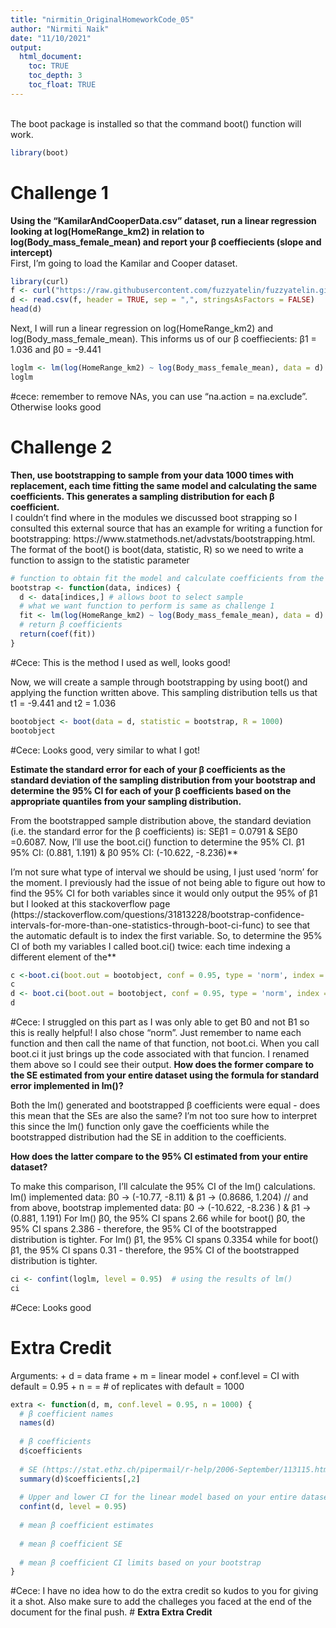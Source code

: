 ```yaml
---
title: "nirmitin_OriginalHomeworkCode_05"
author: "Nirmiti Naik"
date: "11/10/2021"
output: 
  html_document:
    toc: TRUE
    toc_depth: 3
    toc_float: TRUE
---
```

<br> 
The boot package is installed so that the command boot() function will work.
```r
library(boot)
```

# **Challenge 1**
**Using the “KamilarAndCooperData.csv” dataset, run a linear regression looking at log(HomeRange_km2) in relation to log(Body_mass_female_mean) and report your β coeffiecients (slope and intercept)**
<br> 
First, I'm going to load the Kamilar and Cooper dataset.
```r
library(curl)
f <- curl("https://raw.githubusercontent.com/fuzzyatelin/fuzzyatelin.github.io/master/AN588_Fall21/KamilarAndCooperData.csv")
d <- read.csv(f, header = TRUE, sep = ",", stringsAsFactors = FALSE)
head(d)
```

Next, I will run a linear regression on log(HomeRange_km2) and log(Body_mass_female_mean). This informs us of our β coeffiecients: β1 = 1.036 and β0 = -9.441
```r
loglm <- lm(log(HomeRange_km2) ~ log(Body_mass_female_mean), data = d)
loglm
```
#cece: remember to remove NAs, you can use "na.action = na.exclude". Otherwise looks good

# **Challenge 2**
**Then, use bootstrapping to sample from your data 1000 times with replacement, each time fitting the same model and calculating the same coefficients. This generates a sampling distribution for each β coefficient.**
<br> 
I couldn't find where in the modules we discussed boot strapping so I consulted this external source that has an example for writing a function for bootstrapping: https://www.statmethods.net/advstats/bootstrapping.html. The format of the boot() is boot(data, statistic, R) so we need to write a function to assign to the statistic parameter
```r
# function to obtain fit the model and calculate coefficients from the data
bootstrap <- function(data, indices) {
  d <- data[indices,] # allows boot to select sample
  # what we want function to perform is same as challenge 1
  fit <- lm(log(HomeRange_km2) ~ log(Body_mass_female_mean), data = d) 
  # return β coefficients
  return(coef(fit))
}
```
#Cece: This is the method I used as well, looks good!

Now, we will create a sample through bootstrapping by using boot() and applying the function written above. This sampling distribution tells us that t1 = -9.441 and t2 = 1.036
```r
bootobject <- boot(data = d, statistic = bootstrap, R = 1000)
bootobject
```

#Cece: Looks good, very similar to what I got!

**Estimate the standard error for each of your β coefficients as the standard deviation of the sampling distribution from your bootstrap and determine the 95% CI for each of your β coefficients based on the appropriate quantiles from your sampling distribution.**

From the bootstrapped sample distribution above, the standard deviation (i.e. the standard error for the β coefficients) is: SEβ1 = 0.0791 & SEβ0  =0.6087. Now, I'll use the boot.ci() function to determine the 95% CI. β1 95% CI: (0.881, 1.191) & β0 95% CI: (-10.622,  -8.236)**

I'm not sure what type of interval we should be using, I just used 'norm' for the moment. I previously had the issue of not being able to figure out how to find the 95% CI for both variables since it would only output the 95% of β1 but I looked at this stackoverflow page (https://stackoverflow.com/questions/31813228/bootstrap-confidence-intervals-for-more-than-one-statistics-through-boot-ci-func) to see that the automatic default is to index the first variable. So, to determine the 95% CI of both my variables I called boot.ci() twice: each time indexing a different element of the**

```r
c <-boot.ci(boot.out = bootobject, conf = 0.95, type = 'norm', index = 1)
c
d <- boot.ci(boot.out = bootobject, conf = 0.95, type = 'norm', index = 2)
d
```

#Cece: I struggled on this part as I was only able to get B0 and not B1 so this is really helpful! I also chose "norm". Just remember to name each function and then call the name of that function, not boot.ci. When you call boot.ci it just brings up the code associated with that funcion. I renamed them above so I could see their output. 
**How does the former compare to the SE estimated from your entire dataset using the formula for standard error implemented in lm()?**

Both the lm() generated and bootstrapped β coefficients were equal - does this mean that the SEs are also the same? I'm not too sure how to interpret this since the lm() function only gave the coefficients while the bootstrapped distribution had the SE in addition to the coefficients.

**How does the latter compare to the 95% CI estimated from your entire dataset?**

To make this comparison, I'll calculate the 95% CI of the lm() calculations. lm() implemented data: β0 -> (-10.77, -8.11) & β1 -> (0.8686, 1.204) // and from above, bootstrap implemented data: β0 -> (-10.622,  -8.236 ) & β1 -> (0.881, 1.191) For lm() β0, the 95% CI spans 2.66 while for boot() β0, the 95% CI spans 2.386 - therefore, the 95% CI of the bootstrapped distribution is tighter. For lm() β1, the 95% CI spans 0.3354 while for boot() β1, the 95% CI spans 0.31 - therefore, the 95% CI of the bootstrapped distribution is tighter.

```r
ci <- confint(loglm, level = 0.95)  # using the results of lm()
ci
```

#Cece: Looks good

# **Extra Credit**
Arguments:
+ d = data frame
+ m = linear model
+ conf.level = CI with default = 0.95
+ n = = # of replicates with default = 1000
```r
extra <- function(d, m, conf.level = 0.95, n = 1000) {
  # β coefficient names
  names(d)
  
  # β coefficients 
  d$coefficients
  
  # SE (https://stat.ethz.ch/pipermail/r-help/2006-September/113115.html)
  summary(d)$coefficients[,2]
  
  # Upper and lower CI for the linear model based on your entire dataset
  confint(d, level = 0.95)
  
  # mean β coefficient estimates
  
  # mean β coefficient SE
  
  # mean β coefficient CI limits based on your bootstrap
}
```
#Cece: I have no idea how to do the extra credit so kudos to you for giving it a shot. Also make sure to add the challeges you faced at the end of the document for the final push. 
# **Extra Extra Credit**
